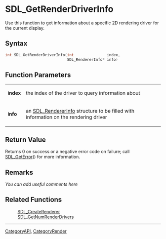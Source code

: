 
= SDL_GetRenderDriverInfo =
Use this function to get information about a specific 2D rendering driver for the current display.


== Syntax ==
<syntaxhighlight lang='c++'>
int SDL_GetRenderDriverInfo(int               index,
                            SDL_RendererInfo* info)
</syntaxhighlight>

== Function Parameters ==
{|
|'''index'''
|the index of the driver to query information about
|-
|'''info'''
|an [[SDL_RendererInfo]] structure to be filled with information on the rendering driver
|}

== Return Value ==
Returns 0 on success or a negative error code on failure; call [[SDL_GetError]]() for more information.

== Remarks ==
''You can add useful comments here''

== Related Functions ==
:[[SDL_CreateRenderer]]
:[[SDL_GetNumRenderDrivers]]

----
[[CategoryAPI]], [[CategoryRender]]
